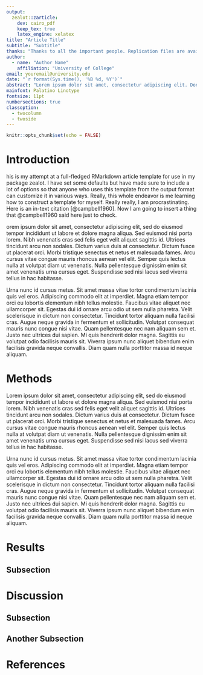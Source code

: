 ```yaml
---
output:
  zealot::zarticle:
    dev: cairo_pdf
    keep_tex: true
    latex_engine: xelatex
title: "Article Title"
subtitle: "Subtitle"
thanks: "Thanks to all the important people. Replication files are available on request."
author: 
  - name: "Author Name"
    affiliation: "University of College"
email: youremail@university.edu
date: "`r format(Sys.time(), '%B %d, %Y')`"
abstract: "Lorem ipsum dolor sit amet, consectetur adipiscing elit. Donec sit amet libero justo. Pellentesque eget nibh ex. Aliquam tincidunt egestas lectus id ullamcorper. Proin tellus orci, posuere sed cursus at, bibendum ac odio. Nam consequat non ante eget aliquam. Nulla facilisis tincidunt elit. Nunc hendrerit pellentesque quam, eu imperdiet ipsum porttitor ut. Interdum et malesuada fames ac ante ipsum primis in faucibus. Suspendisse potenti. Duis vitae nibh mauris. Duis nec sem sit amet ante dictum mattis. Suspendisse diam velit, maximus eget commodo at, faucibus et nisi. Ut a pellentesque eros, sit amet suscipit eros. Nunc tincidunt quis risus suscipit vestibulum. Quisque eu fringilla massa."
mainfont: Palatino Linotype
fontsize: 11pt
numbersections: true
classoption: 
  - twocolumn
  - twoside
---
```


```r
knitr::opts_chunk$set(echo = FALSE)

```

# Introduction

\lettrine[nindent=0em,lines=3]{T}his is my attempt at a full-fledged RMarkdown article template for use in my package zealot. I have set some defaults but have made sure to include a lot of options so that anyone who uses this template from the output format can customize it in various ways. Really, this whole endeavor is me learning how to construct a template for myself. Really really, I am procrastinating. Here is an in-text citation [@campbell1960]. Now I am going to insert a thing that @campbell1960 said here just to check.

orem ipsum dolor sit amet, consectetur adipiscing elit, sed do eiusmod tempor incididunt ut labore et dolore magna aliqua. Sed euismod nisi porta lorem. Nibh venenatis cras sed felis eget velit aliquet sagittis id. Ultrices tincidunt arcu non sodales. Dictum varius duis at consectetur. Dictum fusce ut placerat orci. Morbi tristique senectus et netus et malesuada fames. Arcu cursus vitae congue mauris rhoncus aenean vel elit. Semper quis lectus nulla at volutpat diam ut venenatis. Nulla pellentesque dignissim enim sit amet venenatis urna cursus eget. Suspendisse sed nisi lacus sed viverra tellus in hac habitasse.

Urna nunc id cursus metus. Sit amet massa vitae tortor condimentum lacinia quis vel eros. Adipiscing commodo elit at imperdiet. Magna etiam tempor orci eu lobortis elementum nibh tellus molestie. Faucibus vitae aliquet nec ullamcorper sit. Egestas dui id ornare arcu odio ut sem nulla pharetra. Velit scelerisque in dictum non consectetur. Tincidunt tortor aliquam nulla facilisi cras. Augue neque gravida in fermentum et sollicitudin. Volutpat consequat mauris nunc congue nisi vitae. Quam pellentesque nec nam aliquam sem et. Justo nec ultrices dui sapien. Mi quis hendrerit dolor magna. Sagittis eu volutpat odio facilisis mauris sit. Viverra ipsum nunc aliquet bibendum enim facilisis gravida neque convallis. Diam quam nulla porttitor massa id neque aliquam.





# Methods

Lorem ipsum dolor sit amet, consectetur adipiscing elit, sed do eiusmod tempor incididunt ut labore et dolore magna aliqua. Sed euismod nisi porta lorem. Nibh venenatis cras sed felis eget velit aliquet sagittis id. Ultrices tincidunt arcu non sodales. Dictum varius duis at consectetur. Dictum fusce ut placerat orci. Morbi tristique senectus et netus et malesuada fames. Arcu cursus vitae congue mauris rhoncus aenean vel elit. Semper quis lectus nulla at volutpat diam ut venenatis. Nulla pellentesque dignissim enim sit amet venenatis urna cursus eget. Suspendisse sed nisi lacus sed viverra tellus in hac habitasse.

Urna nunc id cursus metus. Sit amet massa vitae tortor condimentum lacinia quis vel eros. Adipiscing commodo elit at imperdiet. Magna etiam tempor orci eu lobortis elementum nibh tellus molestie. Faucibus vitae aliquet nec ullamcorper sit. Egestas dui id ornare arcu odio ut sem nulla pharetra. Velit scelerisque in dictum non consectetur. Tincidunt tortor aliquam nulla facilisi cras. Augue neque gravida in fermentum et sollicitudin. Volutpat consequat mauris nunc congue nisi vitae. Quam pellentesque nec nam aliquam sem et. Justo nec ultrices dui sapien. Mi quis hendrerit dolor magna. Sagittis eu volutpat odio facilisis mauris sit. Viverra ipsum nunc aliquet bibendum enim facilisis gravida neque convallis. Diam quam nulla porttitor massa id neque aliquam.



# Results


## Subsection


# Discussion



## Subsection



## Another Subsection



# References
